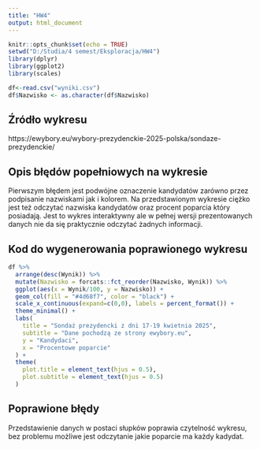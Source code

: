 ---
title: "HW4"
output: html_document
---

```{r setup, include=FALSE}
knitr::opts_chunk$set(echo = TRUE)
setwd("D:/Studia/4 semest/Eksploracja/HW4")
library(dplyr)
library(ggplot2)
library(scales)

df<-read.csv("wyniki.csv")
df$Nazwisko <- as.character(df$Nazwisko)
```
## Źródło wykresu

https://ewybory.eu/wybory-prezydenckie-2025-polska/sondaze-prezydenckie/

## Opis błędów popełniowych na wykresie

Pierwszym błędem jest podwójne oznaczenie kandydatów zarówno przez podpisanie nazwiskami jak i kolorem.
Na przedstawionym wykresie ciężko jest też odczytać nazwiska kandydatów oraz procent poparcia który posiadają.
Jest to wykres interaktywny ale w pełnej wersji prezentowanych danych
nie da się praktycznie odczytać żadnych informacji.

## Kod do wygenerowania poprawionego wykresu

```{r}
df %>%  
  arrange(desc(Wynik)) %>% 
  mutate(Nazwisko = forcats::fct_reorder(Nazwisko, Wynik)) %>% 
  ggplot(aes(x = Wynik/100, y = Nazwisko)) +
  geom_col(fill = "#4d68f7", color = "black") +
  scale_x_continuous(expand=c(0,0), labels = percent_format()) +
  theme_minimal() +
  labs(
    title = "Sondaż prezydencki z dni 17-19 kwietnia 2025",
    subtitle = "Dane pochodzą ze strony ewybory.eu",
    y = "Kandydaci",
    x = "Procentowe poparcie"
  ) +
  theme(
    plot.title = element_text(hjus = 0.5),
    plot.subtitle = element_text(hjus = 0.5)
  )


```

## Poprawione błędy

Przedstawienie danych w postaci słupków poprawia czytelność wykresu, bez problemu możliwe jest odczytanie jakie poparcie ma każdy kadydat.